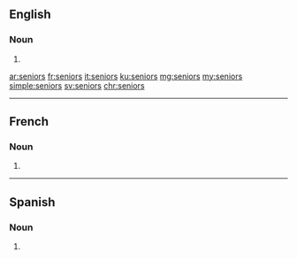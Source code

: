 ==English==

===Noun===
{{head|en|noun plural form}}

# {{plural of|senior|lang=en}}

[[ar:seniors]]
[[fr:seniors]]
[[it:seniors]]
[[ku:seniors]]
[[mg:seniors]]
[[my:seniors]]
[[simple:seniors]]
[[sv:seniors]]
[[chr:seniors]]

----

==French==

===Noun===
{{head|fr|noun plural form|g=m}}

# {{plural of|senior|lang=fr}}
{{rfc-auto}}
----
==Spanish==

===Noun===
{{head|es|noun form}}

# {{plural of|senior|lang=es}}